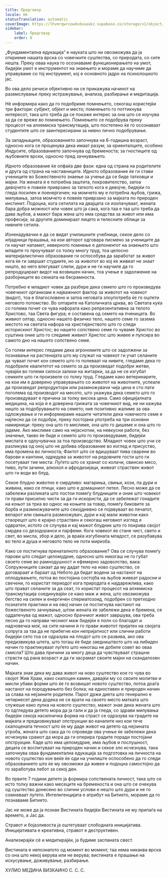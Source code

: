 ```yaml
---
title: Предговор
locale: mk
statusTranslation: automatic
coverImage: https://lhvmrqwrcowdvduuaukz.supabase.co/storage/v1/object/public/strapi-uploads/small_cover-educacion-fundamental.webp-2d51a7828a2b1309555be27f7e2a61a0.webp
sidebar:
    label: Предговор
    order: 0
---
```

„Фундаментална едукација“ е науката што ни овозможува да ја откриеме нашата врска со човечките суштества, со природата, со сите нешта. Преку оваа наука го осознаваме функционирањето на умот, бидејќи умот е инструментот на знаењето и мораме да научиме да управуваме со тој инструмент, кој е основното јадро на психолошкото јас.

Во ова дело речиси објективно ни се прикажува начинот на размислување преку истражување, анализа, разбирање и медитација.

Нè информира како да го подобриме помнењето, секогаш користејќи три фактори: субјект, објект и место; помнењето го поттикнува интересот, така што треба да се покаже интерес за она што се изучува за да се вреже во помнењето. Помнењето се подобрува преку процесот на алхемиска трансмутација, што постепено ќе го осознаваат студентите што се заинтересирани за нивно лично подобрување.

За западњаците, образованието започнува на 6-годишна возраст, односно кога се проценува дека имаат разум; за ориенталците, особено Индусите, образованието започнува од бременоста; за гностиците од љубовните врски, односно пред зачнувањето.

Идното образование ќе опфаќа две фази: една од страна на родителите и друга од страна на наставниците. Идното образование ќе ги стави учениците во Божественото знаење за учење да се биде татковци и мајки. На жената ѝ е потребна заштита, покровителство, затоа девојчето е повеќе приврзано за таткото кога е девојче, бидејќи го гледа посилен и поенергичен; на момчето му е потребна љубов, грижа, милувања, затоа момчето е повеќе приврзано за мајката по природен инстинкт. Подоцна, кога сетилата на двајцата се изопачуваат, жената бара добра можност или човек што ја сака, кога таа е таа што треба да дава љубов, а мажот бара жена што има средства за живот или има професија; за другите доминираат лицето и телесните облици за нивните сетила.

Изненадувачки е да се видат училишните учебници, секое дело со илјадници прашања, на кои авторот одговара писмено за учениците да ги научат напамет, неверното помнење е депонентот на знаењето што младите го проучуваат со толку многу труд, тоа целосно материјалистичко образование ги оспособува да заработат за живот кога ќе ги завршат студиите, но за животот во кој ќе живеат не знаат ништо, во него влегуваат слепи, дури и не ги научиле да го репродуцираат видот на возвишен начин, тоа учење е задолжение на разбојниците во сенката на бесрамноста.

Потребно е младиот човек да разбере дека семето што го произведува човечкиот организам е најважниот фактор за животот на човекот (видот), тоа е благословено и затоа неговата злоупотреба ќе го оштети неговото потомство. Во олтарите на Католичката црква, во Светата куќа со голема почит се чува нафората како репрезентативна за телото Христово, таа Света фигура; е составена од семето на пченицата. Во живиот олтар, односно нашето физичко тело, нашето семе го зазема местото на светата нафора на христијанството што го следи историскиот Христос; во нашето сопствено семе го чуваме Христос во суштина оние што го следиме живиот Христос што живее и пулсира во самото дно на нашето сопствено семе.

Со голем интерес гледаме дека агрономите што се задолжени за познавање на растенијата што му служат на човекот ги учат селаните да чуваат почит кон семето што го полеваат на нивите, гледаме дека го подобриле квалитетот на семето за да произведат подобри жетви, чувајќи во големи силоси залихи на житарки, за да не се изгубат семките што ги произвеле со толку труд. Гледаме како ветеринарите, на кои им е доверено управувањето со животот на животните, успеале да произведат репродуктори или размножувачи чија цена е сто пати поголема од производот на месото, што укажува дека семето што го произведуваат е причина за толку висока цена. Само официјалната медицина, на која ѝ е доверена грижата за човечкиот вид, не ни кажува ништо за подобрувањето на семето; ние позитивно жалиме за ова одложување и ги информираме нашите читатели дека човечкото семе е најлесно да се подобри, преку постојана употреба на три основни намирници: преку она што го мислиме, она што го дишеме и она што го јадеме. Ако мислиме само на нејаснотии, на невкусни работи, без значење, такво ќе биде и семето што го произведуваме, бидејќи мислата е одлучувачка за тоа производство. Младиот човек што учи се разликува од оној што не добива образование во изглед и присуство, има промена во личноста; Фактот што се вдишуваат пива сварени во барови и кантини, одредува за животот на редовните гости што ги посетуваат тие места: Луѓето што се хранат со колачи, свинско месо, пиво, лути зачини, алкохол и афродизијаци, живеат страствен живот што ги води во блуд.

Секое блудно животно е смрдливо: магариња, свињи, кози, па дури и живина, иако се птици, како што е домашниот петел. Лесно може да се забележи разликата што постои помеѓу блудниците и оние што човекот ги прави присилно чисти за да ги искористи, да се забележат гонадите на коњот за трка во однос на коњите за товар, помеѓу биковите за борба и размножувачите што секојдневно се појавуваат во печатот, вепарот или свињата размножувач, дури и кај мали животни како стаорецот што е крајно страствен и секогаш неговиот изглед е одвратен, истото се случува и кај мажот блудник што го покрива својот смрдеа со дезодоранси и парфеми. Кога човекот ќе стане чист, свето и свет, во мисла, збор и дело, ја враќа изгубената младост, се разубавува во тело и душа и неговото тело не поти миризба.

Како се постигнува пренаталното образование? Ова се случува помеѓу парови што следат целомудрие, односно што никогаш не го губат своето семе во рамнодушност и ефемерно задоволство, вака: Сопружниците сакаат да му дадат тело на ново суштество, се договараат и бараат од Небото да бидат водени за настанот на оплодувањето, потоа во постојана состојба на љубов живеат радосни и свечени, го користат периодот кога природата е најдарежлива, како што прават селаните за да сеат, го користат процесот на алхемиска трансмутација соединувајќи се како маж и жена, што овозможува бегство на силен и енергичен сперматозоид, подобрен со претходно познатите практики и на овој начин се постигнува настанот на божественото зачнување, штом жената ќе забележи дека е бремена, се оддалечува од мажот, односно брачниот живот завршува, ова треба лесно да го направи чесниот маж бидејќи е полн со благодат и надчовечка моќ, на сите начини ѝ го прави животот пријатен на својата сопруга за таа да не прибегне кон непријатност или слични работи бидејќи сето тоа се одразува на плодот што се развива, ако ова предизвикува штета, што тогаш ќе биде заедништвото што на либиден начин го практикуваат луѓето што никогаш не добиле совет во оваа смисла? Што дава причини за многу деца да чувствуваат страшни страсти од рана возраст и да ги засрамат своите мајки на скандалозен начин.

Мајката знае дека му дава живот на ново суштество кое го чува во својот Жив Храм, како скапоцен камен, давајќи му со своите молитви и мисли убави форми што ќе го возвишат новото суштество, потоа доаѓа настанот на породувањето без болка; на едноставен и природен начин за слава на нејзините родители. Парот држи диета што генерално е четириесет дена додека не се врати на своето место матката што служеше како лулка на новото суштество, мажот знае дека жената што го одгледува детето мора да ја гали и да ја гледа, со здрави милувања бидејќи секоја насилничка форма на страст се одразува на градите на мајката и предизвикуваат опструкции во каналите низ кои тече скапоцената течност што ќе му даде живот на детето од нејзината утроба, жената што сака да го спроведе ова учење ќе забележи дека исчезнува срамот да мора да ги оперира градите поради постојани опструкции. Каде што има целомудрие, има љубов и послушност, децата се воспитуваат на природен начин и секое зло исчезнува, така започнува оваа фундаментална едукација за подготовка на личноста на новото суштество кое веќе ќе оди на училиште оспособено да го следи образованието што ќе му овозможи да живее и подоцна самостојно да го заработува лебот за секој ден.

Во првите 7 години детето ја формира сопствената личност, така што се исто толку важни како месеците на бременоста и она што се очекува од суштество донесено во слични услови е нешто што дури и не го сомневаат луѓето. Интелигенцијата е атрибут на Битието, мораме да го познаваме Битието.

Јас не може да ја познае Вистината бидејќи Вистината не му припаѓа на времето, а Јас да.

Стравот и бојазливоста ја оштетуваат слободната иницијатива. Иницијативата е креативна, стравот е деструктивен.

Анализирајќи сè и медитирајќи, ја будиме заспаната свест.

Вистината е непознатото од момент во момент, таа нема никаква врска со она што некој верува или не верува; вистината е прашање на искусување, доживување, разбирање.

ХУЛИО МЕДИНА ВИЗКАИНО
С. С. С.

